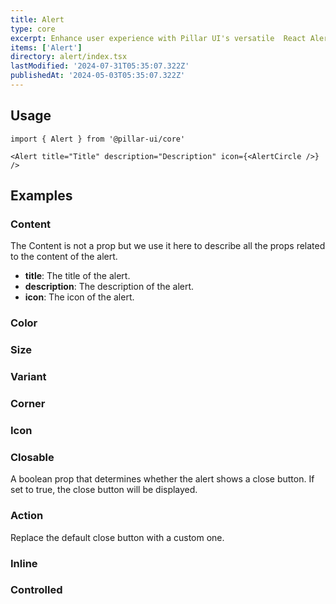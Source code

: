 ```yaml
---
title: Alert
type: core
excerpt: Enhance user experience with Pillar UI's versatile  React Alert component. Easily create customizable alert notifications for your React applications, with various styles, and options for user interaction.
items: ['Alert']
directory: alert/index.tsx
lastModified: '2024-07-31T05:35:07.322Z'
publishedAt: '2024-05-03T05:35:07.322Z'
---
```


## Usage

```tsx
import { Alert } from '@pillar-ui/core'
```

```tsx
<Alert title="Title" description="Description" icon={<AlertCircle />} />
```

## Examples

### Content

The Content is not a prop but we use it here to describe all the props related to the content of the alert.

- **title**: The title of the alert.
- **description**: The description of the alert.
- **icon**: The icon of the alert.

<Playground direction="column" name="alertContent" root="alert" />

### Color

<Prop defaultValue="d" type="'i' | 'd' | 'su' | 'se' | 'w' | 'p' | 'b' | 'o'" />

<Playground direction="column" name="alertColor" root="alert" />

### Size

<Prop defaultValue="5" type="'1' | '2' | '3' | '4' | '5' | '6' | '7' | '8' | '9'" />

<Playground direction="column" name="alertSize" root="alert" />

### Variant

<Prop defaultValue="soft" type="'shadow'  |  'solid'  |  'outline'  |  'soft'  |  'mixed'" />

<Playground direction="column" name="alertVariant" root="alert" />

### Corner

<Prop defaultValue="0" type="'0' | '1' | '2' | '3' | '4' | '5' | 'full'" />

<Playground direction="column" name="alertCorner" root="alert" />

### Icon

<Playground direction="column" name="alertIcon" root="alert" />

### Closable

A boolean prop that determines whether the alert shows a close button. If set to true, the close button will be displayed.

<Prop defaultValue="false" type="boolean'" />

<Playground direction="column" name="alertClosable" root="alert" />

### Action

Replace the default close button with a custom one.

<Playground direction="column" name="alertAction" root="alert" />

### Inline

<Prop defaultValue="false" type="boolean'" />

<Playground direction="column" name="alertInline" root="alert" />

### Controlled

<Playground direction="column" name="alertControlled" root="alert" />
